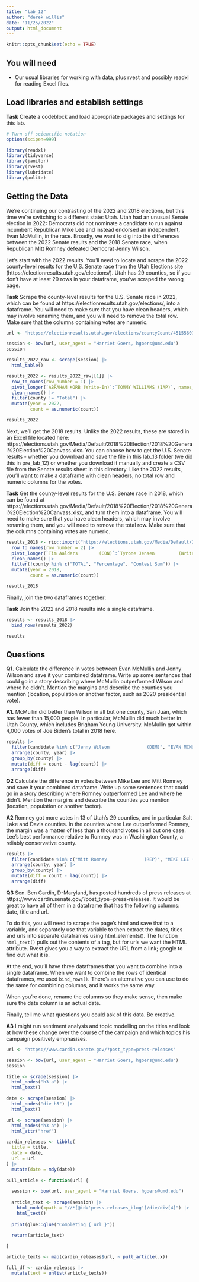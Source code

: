```yaml
---
title: "lab_12"
author: "derek willis"
date: "11/25/2022"
output: html_document
---
```


```r
knitr::opts_chunk$set(echo = TRUE)
```

## You will need

* Our usual libraries for working with data, plus rvest and possibly readxl for reading Excel files.

## Load libraries and establish settings

**Task** Create a codeblock and load appropriate packages and settings for this lab.

```r
# Turn off scientific notation
options(scipen=999)

library(readxl)
library(tidyverse)
library(janitor)
library(rvest)
library(lubridate)
library(polite)
```

## Getting the Data

We're continuing our contrasting of the 2022 and 2018 elections, but this time we're switching to a different state: Utah. Utah had an unusual Senate election in 2022: Democrats did not nominate a candidate to run against incumbent Republican Mike Lee and instead endorsed an independent, Evan McMullin, in the race. Broadly, we want to dig into the differences between the 2022 Senate results and the 2018 Senate race, when Republican Mitt Romney defeated Democrat Jenny Wilson.

Let's start with the 2022 results. You'll need to locate and scrape the 2022 county-level results for the U.S. Senate race from the Utah Elections site (https://electionresults.utah.gov/elections/). Utah has 29 counties, so if you don't have at least 29 rows in your dataframe, you've scraped the wrong page.

**Task** Scrape the county-level results for the U.S. Senate race in 2022, which can be found at https://electionresults.utah.gov/elections/, into a dataframe. You will need to make sure that you have clean headers, which may involve renaming them, and you will need to remove the total row. Make sure that the columns containing votes are numeric.

```r
url <- "https://electionresults.utah.gov/elections/countyCount/451556070"

session <- bow(url, user_agent = "Harriet Goers, hgoers@umd.edu")
session
```

```r
results_2022_raw <- scrape(session) |> 
  html_table()

results_2022 <- results_2022_raw[[1]] |> 
  row_to_names(row_number = 1) |> 
  pivot_longer(`ABRAHAM KORB (Write-In)`:`TOMMY WILLIAMS (IAP)`, names_to = "candidate", values_to = "count") |> 
  clean_names() |> 
  filter(county != "Total") |> 
  mutate(year = 2022,
         count = as.numeric(count))

results_2022
```

Next, we'll get the 2018 results. Unlike the 2022 results, these are stored in an Excel file located here: https://elections.utah.gov/Media/Default/2018%20Election/2018%20General%20Election%20Canvass.xlsx. You can choose how to get the U.S. Senate results - whether you download and save the file in this lab_13 folder (we did this in pre_lab_12) or whether you download it manually and create a CSV file from the Senate results sheet in this directory. Like the 2022 results, you'll want to make a dataframe with clean headers, no total row and numeric columns for the votes.

**Task** Get the county-level results for the U.S. Senate race in 2018, which can be found at https://elections.utah.gov/Media/Default/2018%20Election/2018%20General%20Election%20Canvass.xlsx, and turn them into a dataframe. You will need to make sure that you have clean headers, which may involve renaming them, and you will need to remove the total row. Make sure that the columns containing votes are numeric.

```r
results_2018 <- rio::import("https://elections.utah.gov/Media/Default/2018%20Election/2018%20General%20Election%20Canvass.xlsx", sheet = "U.S. Senate") |> 
  row_to_names(row_number = 2) |> 
  pivot_longer(`Tim Aalders        (CON)`:`Tyrone Jensen         (Write-in)`, names_to = "candidate", values_to = "count") |>
  clean_names() |> 
  filter(!county %in% c("TOTAL", "Percentage", "Contest Sum")) |> 
  mutate(year = 2018,
         count = as.numeric(count))

results_2018
```

Finally, join the two dataframes together:

**Task** Join the 2022 and 2018 results into a single dataframe.

```r
results <- results_2018 |> 
  bind_rows(results_2022)

results
```

## Questions

**Q1.** Calculate the difference in votes between Evan McMullin and Jenny Wilson and save it your combined dataframe. Write up some sentences that could go in a story describing where McMullin outperformed Wilson and where he didn't. Mention the margins and describe the counties you mention (location, population or another factor, such as 2020 presidential vote).

**A1.** McMullin did better than Wilson in all but one county, San Juan, which has fewer than 15,000 people. In particular, McMullin did much better in Utah County, which includes Brigham Young University. McMullin got within 4,000 votes of Joe Biden's total in 2018 here.

```r
results |> 
  filter(candidate %in% c("Jenny Wilson              (DEM)", "EVAN MCMULLIN (UNA)")) |> 
  arrange(county, year) |>
  group_by(county) |> 
  mutate(diff = count - lag(count)) |> 
  arrange(diff)
```

**Q2** Calculate the difference in votes between Mike Lee and Mitt Romney and save it your combined dataframe. Write up some sentences that could go in a story describing where Romney outperformed Lee and where he didn't. Mention the margins and describe the counties you mention (location, population or another factor).

**A2** Romney got more votes in 13 of Utah's 29 counties, and in particular Salt Lake and Davis counties. In the counties where Lee outperformed Romney, the margin was a matter of less than a thousand votes in all but one case. Lee's best performance relative to Romney was in Washington County, a reliably conservative county.

```r
results |> 
  filter(candidate %in% c("Mitt Romney              (REP)", "MIKE LEE (REP)")) |> 
  arrange(county, year) |>
  group_by(county) |> 
  mutate(diff = count - lag(count)) |> 
  arrange(diff)
```

**Q3** Sen. Ben Cardin, D-Maryland, has posted hundreds of press releases at https://www.cardin.senate.gov/?post_type=press-releases. It would be great to have all of them in a dataframe that has the following columns: date, title and url.

To do this, you will need to scrape the page's html and save that to a variable, and separately use that variable to then extract the dates, titles and urls into separate dataframes using html_elements(). The function `html_text()` pulls out the contents of a tag, but for urls we want the HTML attribute. Rvest gives you a way to extract the URL from a link; google to find out what it is.

At the end, you'll have three dataframes that you want to combine into a single dataframe. When we want to combine the rows of identical dataframes, we used `bind_rows()`. There's an alternative you can use to do the same for combining columns, and it works the same way.

When you're done, rename the columns so they make sense, then make sure the date column is an actual date.

Finally, tell me what questions you could ask of this data. Be creative.

**A3** I might run sentiment analysis and topic modelling on the titles and look at how these change over the course of the campaign and which topics his campaign positively emphasises.  

```r
url <- "https://www.cardin.senate.gov/?post_type=press-releases"

session <- bow(url, user_agent = "Harriet Goers, hgoers@umd.edu")
session
```

```r
title <- scrape(session) |> 
  html_nodes("h3 a") |> 
  html_text()

date <- scrape(session) |> 
  html_nodes("div h5") |> 
  html_text()

url <- scrape(session) |> 
  html_nodes("h3 a") |> 
  html_attr("href")

cardin_releases <- tibble(
  title = title, 
  date = date, 
  url = url
) |> 
  mutate(date = mdy(date))
```


```r
pull_article <- function(url) {
  
  session <- bow(url, user_agent = "Harriet Goers, hgoers@umd.edu")
  
  article_text <- scrape(session) |>
    html_node(xpath = "//*[@id='press-releases_blog']/div/div[4]") |>
    html_text()
  
  print(glue::glue("Completing { url }"))
  
  return(article_text)

}

article_texts <- map(cardin_releases$url, ~ pull_article(.x))

full_df <- cardin_releases |> 
  mutate(text = unlist(article_texts))
```
